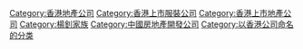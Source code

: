 [[Category:香港地產公司|Category:香港地產公司]]
[[Category:香港上市服裝公司|Category:香港上市服裝公司]]
[[Category:香港上市地產公司|Category:香港上市地產公司]]
[[Category:楊釗家族|Category:楊釗家族]]
[[Category:中國房地產開發公司|Category:中國房地產開發公司]]
[[Category:以香港公司命名的分类|Category:以香港公司命名的分类]]